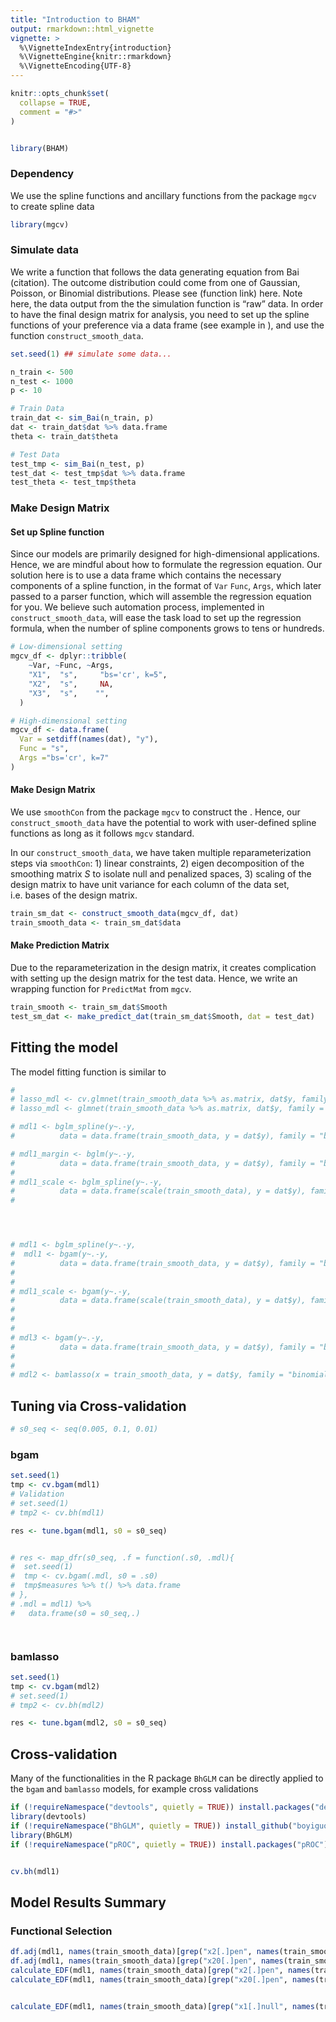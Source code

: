 ```yaml
---
title: "Introduction to BHAM"
output: rmarkdown::html_vignette
vignette: >
  %\VignetteIndexEntry{introduction}
  %\VignetteEngine{knitr::rmarkdown}
  %\VignetteEncoding{UTF-8}
---
```


```r
knitr::opts_chunk$set(
  collapse = TRUE,
  comment = "#>"
)


library(BHAM)
```

### Dependency
We use the spline functions and ancillary functions from the package `mgcv` to create spline data

```r
library(mgcv)
```

### Simulate data
We write a function that follows the data generating equation from Bai (citation). The outcome distribution could come from one of Gaussian, Poisson, or Binomial distributions. Please see (function link) here. Note here, the data output from the the simulation function is "raw" data. In order to have the final design matrix for analysis, you need to set up the spline functions of your preference via a data frame (see example in ), and use the function `construct_smooth_data`.

```r
set.seed(1) ## simulate some data... 

n_train <- 500
n_test <- 1000
p <- 10

# Train Data
train_dat <- sim_Bai(n_train, p)
dat <- train_dat$dat %>% data.frame
theta <- train_dat$theta

# Test Data
test_tmp <- sim_Bai(n_test, p)
test_dat <- test_tmp$dat %>% data.frame
test_theta <- test_tmp$theta
```

### Make Design Matrix
#### Set up Spline function
Since our models are primarily designed for high-dimensional applications. Hence, we are mindful about how to formulate the regression equation. Our solution here is to use a data frame which contains the necessary components of a spline function, in the format of `Var` `Func`, `Args`, which later passed to a parser function, which will assemble the regression equation for you. We believe such automation process, implemented in `construct_smooth_data`, will ease the task load to set up the regression formula, when the number of spline components grows to tens or hundreds.


```r
# Low-dimensional setting
mgcv_df <- dplyr::tribble(
    ~Var, ~Func, ~Args,
    "X1",  "s",     "bs='cr', k=5",
    "X2",  "s",     NA,
    "X3",  "s",    "",
  )

# High-dimensional setting
mgcv_df <- data.frame(
  Var = setdiff(names(dat), "y"),
  Func = "s",
  Args ="bs='cr', k=7"
)
```

#### Make Design Matrix
We use `smoothCon` from the package `mgcv` to construct the . Hence, our `construct_smooth_data` have the potential to work with user-defined spline functions as long as it follows `mgcv` standard. 

In our `construct_smooth_data`, we have taken multiple reparameterization steps via `smoothCon`: 1) linear constraints, 2) eigen decomposition of the smoothing matrix $S$ to isolate null and penalized spaces, 3) scaling of the design matrix to have unit variance for each column of the data set, i.e. bases of the design matrix.


```r
train_sm_dat <- construct_smooth_data(mgcv_df, dat)
train_smooth_data <- train_sm_dat$data
```




#### Make Prediction Matrix
Due to the reparameterization in the design matrix, it creates complication with setting up the design matrix for the test data. Hence, we write an wrapping function for `PredictMat` from `mgcv`.

```r
train_smooth <- train_sm_dat$Smooth
test_sm_dat <- make_predict_dat(train_sm_dat$Smooth, dat = test_dat)
```



## Fitting the model
The model fitting  function is similar to 

```r
# 
# lasso_mdl <- cv.glmnet(train_smooth_data %>% as.matrix, dat$y, family = "binomial")
# lasso_mdl <- glmnet(train_smooth_data %>% as.matrix, dat$y, family = "binomial", lambda=lasso_mdl$lambda.min)

# mdl1 <- bglm_spline(y~.-y,
#          data = data.frame(train_smooth_data, y = dat$y), family = "binomial", prior = mt(df=Inf), group = make_group(names(train_smooth_data)))

# mdl1_margin <- bglm(y~.-y,
#          data = data.frame(train_smooth_data, y = dat$y), family = "binomial", prior = mt(df=Inf), group = make_group(names(train_smooth_data)))
# 
# mdl1_scale <- bglm_spline(y~.-y,
#          data = data.frame(scale(train_smooth_data), y = dat$y), family = "binomial", prior = mt(df=Inf), group = make_group(names(train_smooth_data)))
# 




# mdl1 <- bglm_spline(y~.-y,
#  mdl1 <- bgam(y~.-y,
#          data = data.frame(train_smooth_data, y = dat$y), family = "binomial", prior = mde(), group = make_group(names(train_smooth_data)))
# 
# 
# mdl1_scale <- bgam(y~.-y,
#          data = data.frame(scale(train_smooth_data), y = dat$y), family = "binomial", prior =  mde(), group = make_group(names(train_smooth_data)))
# 
# 
# 
# mdl3 <- bgam(y~.-y,
#          data = data.frame(train_smooth_data, y = dat$y), family = "binomial", prior = mt(df=Inf), group = make_group(names(train_smooth_data), penalize_null = FALSE))
# 
# 
# mdl2 <- bamlasso(x = train_smooth_data, y = dat$y, family = "binomial", group = make_group(names(train_smooth_data)))
```
## Tuning via Cross-validation
```r
# s0_seq <- seq(0.005, 0.1, 0.01)
```


### bgam

```r
set.seed(1)
tmp <- cv.bgam(mdl1)
# Validation
# set.seed(1)
# tmp2 <- cv.bh(mdl1)

res <- tune.bgam(mdl1, s0 = s0_seq)


# res <- map_dfr(s0_seq, .f = function(.s0, .mdl){
#  set.seed(1)
#  tmp <- cv.bgam(.mdl, s0 = .s0) 
#  tmp$measures %>% t() %>% data.frame 
# },
# .mdl = mdl1) %>% 
#   data.frame(s0 = s0_seq,.)




```

### bamlasso
```r
set.seed(1)
tmp <- cv.bgam(mdl2)
# set.seed(1)
# tmp2 <- cv.bh(mdl2)

res <- tune.bgam(mdl2, s0 = s0_seq)

```

## Cross-validation

Many of the functionalities in the R package `BhGLM` can be directly applied to the `bgam` and `bamlasso` models, for example cross validations

```r
if (!requireNamespace("devtools", quietly = TRUE)) install.packages("devtools")
library(devtools)
if (!requireNamespace("BhGLM", quietly = TRUE)) install_github("boyiguo1/BhGLM@spline")
library(BhGLM)
if (!requireNamespace("pROC", quietly = TRUE)) install.packages("pROC")


cv.bh(mdl1)
```

## Model Results Summary
### Functional Selection

```r
df.adj(mdl1, names(train_smooth_data)[grep("x2[.]pen", names(train_smooth_data))])
df.adj(mdl1, names(train_smooth_data)[grep("x20[.]pen", names(train_smooth_data))])
calculate_EDF(mdl1, names(train_smooth_data)[grep("x2[.]pen", names(train_smooth_data))])
calculate_EDF(mdl1, names(train_smooth_data)[grep("x20[.]pen", names(train_smooth_data))])


calculate_EDF(mdl1, names(train_smooth_data)[grep("x1[.]null", names(train_smooth_data))])
```
